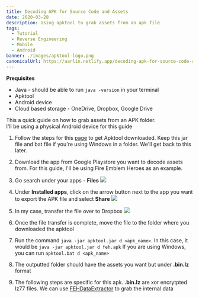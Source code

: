 ```yaml
---
title: Decoding APK for Source Code and Assets
date: 2020-03-28
description: Using apktool to grab assets from an apk file
tags:
  - Tutorial
  - Reverse Engineering
  - Mobile
  - Android
banner: ./images/apktool-logo.png
canonicalUrl: https://aarlin.netlify.app/decoding-apk-for-source-code-and-assets
---
```


**Prequisites**

* Java - should be able to run `java -version` in your terminal
* Apktool
* Android device 
* Cloud based storage - OneDrive, Dropbox, Google Drive

This a quick guide on how to grab assets from an APK folder.  
I'll be using a physical Android device for this guide

1. Follow the steps for this [page](https://ibotpeaches.github.io/Apktool/install/) to get Apktool downloaded. 
   Keep this jar file and bat file if you're using Windows in a folder. We'll get back to this later.

2. Download the app from Google Playstore you want to decode assets from.
For this guide, I'll be using Fire Emblem Heroes as an example.

3. Go search under your apps - **Files**
  ![](./images/files-app.png)

4. Under **Installed apps**, click on the arrow button next to the app you want to export the APK file
and select **Share**
  ![](./images/installed-apps.png)
5. In my case, transfer the file over to Dropbox
  ![](./images/share-to-dropbox.png)

6. Once the file transfer is complete, move the file to the folder where you downloaded the apktool 

7. Run the command `java -jar apktool.jar d <apk_name>`. In this case, it would be `java -jar apktool.jar d feh.apk`
If you are using Windows, you can run `apktool.bat d <apk_name>`  

8. The outputted folder should have the assets you want but under **.bin.lz** format

9. The following steps are specific for this apk. 
**.bin.lz** are xor encrytpted lz77 files. 
We can use [FEHDataExtractor](https://github.com/Lorenzooone/FEHDataExtractor/releases) to grab the internal data

